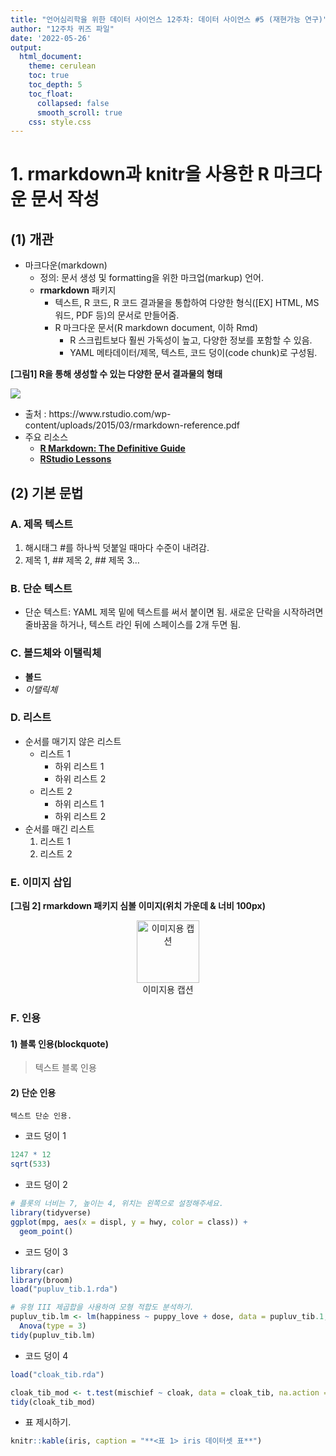 ```yaml
---
title: "언어심리학을 위한 데이터 사이언스 12주차: 데이터 사이언스 #5 (재현가능 연구)"
author: "12주차 퀴즈 파일"
date: '2022-05-26'
output: 
  html_document:
    theme: cerulean
    toc: true
    toc_depth: 5
    toc_float:
      collapsed: false
      smooth_scroll: true
    css: style.css
---
```


# 1. **rmarkdown**과 **knitr**을 사용한 R 마크다운 문서 작성

## (1) 개관 

* 마크다운(markdown)
  + 정의: 문서 생성 및 formatting을 위한 마크업(markup) 언어.
  + **rmarkdown** 패키지
    + 텍스트, R 코드, R 코드 결과물을 통합하여 다양한 형식([EX] HTML, MS 워드, PDF 등)의 문서로 만들어줌.
    + R 마크다운 문서(R markdown document, 이하 Rmd)
      + R 스크립트보다 훨씬 가독성이 높고, 다양한 정보를 포함할 수 있음.
      + YAML 메타데이터/제목, 텍스트, 코드 덩이(code chunk)로 구성됨.

**[그림1] R을 통해 생성할 수 있는 다양한 문서 결과물의 형태**  

![](/Users/oni/R/2022_1_lecture/images/download.png)

* 출처 : https://www.rstudio.com/wp-content/uploads/2015/03/rmarkdown-reference.pdf
* 주요 리소스
  + [**R Markdown: The Definitive Guide**](https://bookdown.org/yihui/rmarkdown/)
  + [**RStudio Lessons**](https://rmarkdown.rstudio.com/lesson-1.html)



## (2) 기본 문법


### A. 제목 텍스트 

1. 해시태그 #를 하나씩 덧붙일 때마다 수준이 내려감.
2. 제목 1, ## 제목 2, ## 제목 3…

### B. 단순 텍스트 

* 단순 텍스트: YAML 제목 밑에 텍스트를 써서 붙이면 됨. 새로운 단락을 시작하려면 줄바꿈을 하거나, 텍스트 라인 뒤에 스페이스를 2개 두면 됨.

### C. 볼드체와 이탤릭체

* **볼드**
* *이탤릭체*

### D. 리스트

* 순서를 매기지 않은 리스트
  + 리스트 1
    + 하위 리스트 1
    + 하위 리스트 2
  + 리스트 2
    + 하위 리스트 1
    + 하위 리스트 2
* 순서를 매긴 리스트
  1. 리스트 1
  2. 리스트 2
  
### E. 이미지 삽입
**[그림 2] rmarkdown 패키지 심볼 이미지(위치 가운데 & 너비 100px)**

<center>![이미지용 캡션](/Users/oni/R/2022_1_lecture/images/image2.png){width=100px}</center>

### F. 인용
#### 1) 블록 인용(blockquote)

> 텍스트 블록 인용

#### 2) 단순 인용
```
텍스트 단순 인용.
```
* 코드 덩이 1
```r
1247 * 12
sqrt(533)
```

* 코드 덩이 2
```r

# 플롯의 너비는 7, 높이는 4, 위치는 왼쪽으로 설정해주세요.
library(tidyverse)
ggplot(mpg, aes(x = displ, y = hwy, color = class)) +
  geom_point()
```

* 코드 덩이 3
```r
library(car)
library(broom)
load("pupluv_tib.1.rda")

# 유형 III 제곱합을 사용하여 모형 적합도 분석하기.
pupluv_tib.lm <- lm(happiness ~ puppy_love + dose, data = pupluv_tib.1, na.action = na.exclude) %>%
  Anova(type = 3)
tidy(pupluv_tib.lm)
```

* 코드 덩이 4
```r
load("cloak_tib.rda")

cloak_tib_mod <- t.test(mischief ~ cloak, data = cloak_tib, na.action = na.exclude)
tidy(cloak_tib_mod)
```

* 표 제시하기.
```r

knitr::kable(iris, caption = "**<표 1> iris 데이터셋 표**")

```
